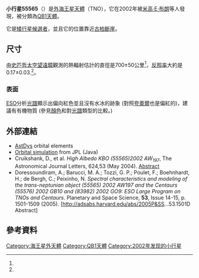 <!--{{downsize |title=(55565) 2002 AW<sub>197</sub>}}-->
{{Infobox Planet
 | bgcolour=#FFFFC0
 | name={{mp|(55565) 2002 AW|197}}
 | image=[[File:2002AW197-Spitzer.jpg|200px]]
 | caption=[[史匹哲太空望遠鏡|史匹哲太空望遠鏡]]在2004年4月13日拍攝的[[冥族矮行星候選者列表|矮行星候選者]] 2002 AW<sub>197</sub>。
 | discovery=yes
 | discoverer=[[米高·E·布朗|米高·E·布朗]]<br />[[埃莉諾_F._海倫|埃莉諾 F. 海倫]]<br />[[米契爾希克斯|米契爾希克斯]]<br />[[肯尼思勞倫斯|肯尼思勞倫斯]]<br />[[史蒂文H._Pravdo|史蒂文H. Pravdo]]<br />[[乍德·特魯希略|乍德·特魯希略]]
 | discovered=2002年1月10日
 | mp_name={{mp|(55565) 2002 AW|197}}
 | alt_names=''none''
 | mp_category=[[外海王星天體|TNO]] ([[傳統古柏帶天體|QB1天體]])
 | epoch=2006年12月31日 ([[儒略日|JD]] 2454100.5)
 | semimajor=7073.647 [[Giga|G]][[metre|m]] (47.284 [[天文單位|AU]])
 | perihelion=6143.329 Gm (41.066 AU)
 | aphelion=8003.964 Gm (53.503 AU)
 | eccentricity=0.132
 | period=118761.410 [[天|d]] (325.15 [[儒略年|a]])
 | inclination=24.410[[度|°]]
 | asc_node=297.513°
 | arg_peri=295.307°
 | mean_anomaly=281.945°
 | avg_speed=4.31 公里/秒
 | physical_characteristics=yes
 | dimensions=700±50 km<ref name=spitzer>{{cite journal
  |last=Cruikshank
  |first=Dale P.
  |coauthors=Stansberry, John A.; Emery, Joshua P.; et.al.
  |title=The High-Albedo Kuiper Belt Object (55565) 2002 AW197
  |journal=The Astrophysical Journal
  |volume=624
  |issue=1
  |pages=L53-L56
  |year=2005
  |doi=10.1086/430420
  |url=http://adsabs.harvard.edu/abs/2005ApJ...624L..53C
  |accessdate=2008-06-28
  |archive-date=2017-10-31
  |archive-url=https://web.archive.org/web/20171031191436/http://adsabs.harvard.edu/abs/2005ApJ...624L..53C
  |dead-url=no
  }}</ref><br />
940 km<ref name=Brown>{{citeweb
  |title=The Dwarf Planets
  |first=Michael E.
  |last=Brown
  |authorlink=Michael E. Brown
  |publisher=California Institute of Technology, Department of Geological Sciences
  |url=http://web.gps.caltech.edu/~mbrown/dwarfplanets/
  |accessdate=2008-06-28
  |archive-date=2019-04-29
  |archive-url=https://web.archive.org/web/20190429090435/http://web.gps.caltech.edu/~mbrown/dwarfplanets/
  |dead-url=no
  }}</ref>
 | radius=
 | mass=5.2{{e|20}}? [[公斤|kg]]
 | density=2.0? g/[[立方公分|cm³]]
 | surface_grav=0.2216? m/s²
 | escape_velocity=0.4192? km/s
 | sidereal_day=? d
 | spectral_type=?
| magnitude = 19.9 ([[衝|衝]])<ref name=Horizons>{{cite web
  |title=HORIZONS Web-Interface
  |publisher=[http://ssd.jpl.nasa.gov JPL Solar System Dynamics]
  |url=http://ssd.jpl.nasa.gov/horizons.cgi?find_body=1&body_group=sb&sstr=2002AW197
  |accessdate=2008-07-02
  |archive-date=2021-01-18
  |archive-url=https://web.archive.org/web/20210118181000/https://ssd.jpl.nasa.gov/horizons.cgi?find_body=1&body_group=sb&sstr=2002AW197
  |dead-url=no
  }}</ref>
 | abs_magnitude=3.27<ref name=jpldata>{{cite web|date=2005-01-16|title=JPL Small-Body Database Browser: 55565 (2002 AW197)|url=http://ssd.jpl.nasa.gov/sbdb.cgi?sstr=55565|accessdate=2008-06-28|archive-date=2021-01-21|archive-url=https://web.archive.org/web/20210121065102/https://ssd.jpl.nasa.gov/sbdb.cgi?sstr=55565|dead-url=no}}</ref>
 | albedo=0.17±0.03<ref name=spitzer/>
 | single_temperature=~39–40 [[kelvin|K]]}}
<!-- ARTICLE'S CONTENT BEGINS BELOW THIS LINE -->

'''小行星55565'''（{{mp|(55565) 2002 AW|197}}）是[[外海王星天體|外海王星天體]]（TNO），它在2002年被[[米高·E·布朗|米高·E·布朗]]等人發現，被分類為[[傳統古柏帶天體|QB1天體]]。

它是[[類冥矮行星候選者列表|矮行星候選者]]，並且它的位置靠近[[柯伊伯带#古柏斷崖|古柏斷崖]]。

== 尺寸 ==
由[[史匹哲太空望遠鏡|史匹哲太空望遠鏡]]觀測的熱輻射估計的直徑是700±50公里<ref name=spitzer/>，[[反照率|反照率]]大約是0.17±0.03.<ref name=spitzer/>。

=== 表面 ===
[[歐洲南方天文台|ESO]]分析[[光譜|光譜]]顯示出偏向紅色並且沒有水冰的跡象 (對照[[小行星50000|夸奧爾]]也是偏紅的)，建議有有機物質 (參見[[外海王星天體#顏色|顏色]]和對[[外海王星天體#光譜|光譜]]類型的比較。)

== 外部連結 ==
* [http://hamilton.dm.unipi.it/cgi-bin/astdys/astibo?objects:2002AW197;main AstDys] orbital elements
* [http://neo.jpl.nasa.gov/cgi-bin/db?sstr=2002+AW197 Orbital simulation] from JPL (Java)
* Cruikshank, D., et al. ''High Albedo KBO (55565)2002 AW<sub>197</sub>'', The Astronomical Journal Letters, 624,53 (May 2004). [http://www.boulder.swri.edu/ekonews/issues/past/n042/html/index.html Abstract] {{Wayback|url=http://www.boulder.swri.edu/ekonews/issues/past/n042/html/index.html |date=20201124050052 }}
* Doressoundiram, A.; Barucci, M. A.; Tozzi, G. P.; Poulet, F.; Boehnhardt, H.; de Bergh, C.; Peixinho, N. ''Spectral characteristics and modeling of the trans-neptunian object (55565) 2002 AW197 and the Centaurs (55576) 2002 GB10 and (83982) 2002 GO9: ESO Large Program on TNOs and Centaurs''. Planetary and Space Science, '''53''', Issue 14-15, p. 1501-1509 (2005). [http://adsabs.harvard.edu/abs/2005P&SS...53.1501D Abstract] {{Wayback|url=http://adsabs.harvard.edu/abs/2005P%26SS...53.1501D |date=20190427004758 }}

== 參考資料 ==
{{reflist}}

{{MinorPlanets Navigator|(55564) 2002 AQ188|PageName={{mp|(55565) 2002 AW|197}}|(55566) 2002 BZ25}}
{{類冥矮行星}}
{{小天体}}

[[Category:海王星外天體|Category:海王星外天體]]
[[Category:QB1天體|Category:QB1天體]]
[[Category:2002年发现的小行星|Category:2002年发现的小行星]]